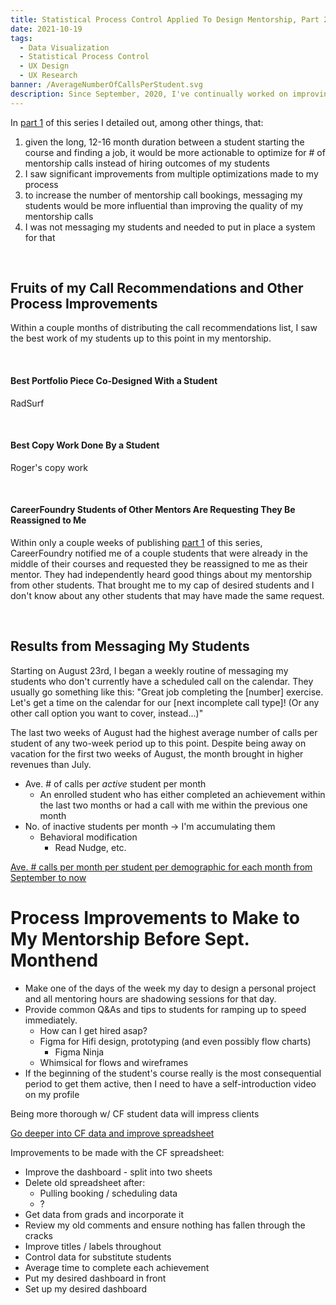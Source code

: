 ```yaml
---
title: Statistical Process Control Applied To Design Mentorship, Part 2
date: 2021-10-19
tags:
  - Data Visualization
  - Statistical Process Control
  - UX Design
  - UX Research
banner: /AverageNumberOfCallsPerStudent.svg
description: Since September, 2020, I've continually worked on improving the quality of my off-hours design mentorship with my UX students. Given that this was never my top priority day to day, though, my improvements over time were only incremental.
---
```


In <a href="" >part 1</a> of this series I detailed out, among other things, that:
1. given the long, 12-16 month duration between a student starting the course and finding a job, it would be more actionable to optimize for # of mentorship calls instead of hiring outcomes of my students
2. I saw significant improvements from multiple optimizations made to my process
3. to increase the number of mentorship call bookings, messaging my students would be more influential than improving the quality of my mentorship calls
4. I was not messaging my students and needed to put in place a system for that

<br />

## Fruits of my Call Recommendations and Other Process Improvements

Within a couple months of distributing the call recommendations list, I saw the best work of my students up to this point in my mentorship.

<br />

#### Best Portfolio Piece Co-Designed With a Student

RadSurf

<br />

#### Best Copy Work Done By a Student

Roger's copy work

<br />

#### CareerFoundry Students of Other Mentors Are Requesting They Be Reassigned to Me

Within only a couple weeks of publishing <a href="" >part 1</a> of this series, CareerFoundry notified me of a couple students that were already in the middle of their courses and requested they be reassigned to me as their mentor. They had independently heard good things about my mentorship from other students. That brought me to my cap of desired students and I don't know about any other students that may have made the same request.

<br />

## Results from Messaging My Students

Starting on August 23rd, I began a weekly routine of messaging my students who don't currently have a scheduled call on the calendar. They usually go something like this: "Great job completing the [number] exercise. Let's get a time on the calendar for our [next incomplete call type]! (Or any other call option you want to cover, instead...)"

The last two weeks of August had the highest average number of calls per student of any two-week period up to this point. Despite being away on vacation for the first two weeks of August, the month brought in higher revenues than July.


- Ave. # of calls per *active* student per month
    - An enrolled student who has either completed an achievement within the last two months or had a call with me within the previous one month
- No. of inactive students per month → I'm accumulating them
    - Behavioral modification
        - Read Nudge, etc.
        

[Ave. # calls per month per student per demographic for each month from September to now](https://www.notion.so/Ave-calls-per-month-per-student-per-demographic-for-each-month-from-September-to-now-fc5188021a2143ba9df58c00e38e39aa)

# Process Improvements to Make to My Mentorship Before Sept. Monthend

- Make one of the days of the week my day to design a personal project and all mentoring hours are shadowing sessions for that day.
- Provide common Q&As and tips to students for ramping up to speed immediately.
    - How can I get hired asap?
    - Figma for Hifi design, prototyping (and even possibly flow charts)
        - Figma Ninja
    - Whimsical for flows and wireframes
- If the beginning of the student's course really is the most consequential period to get them active, then I need to have a self-introduction video on my profile

Being more thorough w/ CF student data will impress clients

[Go deeper into CF data and improve spreadsheet](https://www.notion.so/Go-deeper-into-CF-data-and-improve-spreadsheet-8cfddd01fd644c2384f5e1a3e9712568)

Improvements to be made with the CF spreadsheet:

- Improve the dashboard - split into two sheets
- Delete old spreadsheet after:
    - Pulling booking / scheduling data
    - ?
- Get data from grads and incorporate it
- Review my old comments and ensure nothing has fallen through the cracks
- Improve titles / labels throughout
- Control data for substitute students
- Average time to complete each achievement
- Put my desired dashboard in front
- Set up my desired dashboard
